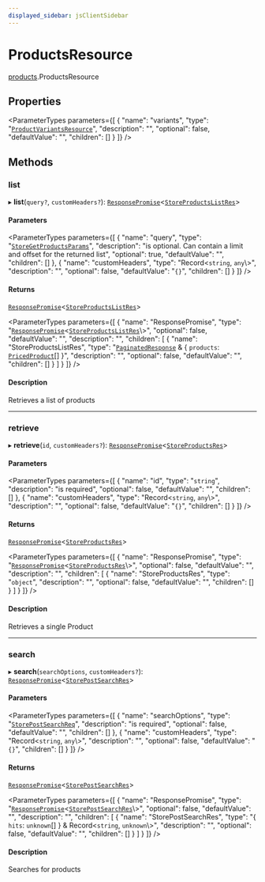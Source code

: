 ```yaml
---
displayed_sidebar: jsClientSidebar
---
```



# ProductsResource

[products](../../modules/products.mdx).ProductsResource

## Properties

<ParameterTypes parameters={[
  {
    "name": "variants",
    "type": "[`ProductVariantsResource`](../../product_variants/classes/product_variants.ProductVariantsResource.mdx)",
    "description": "",
    "optional": false,
    "defaultValue": "",
    "children": []
  }
]} />

## Methods

### list

▸ **list**(`query?`, `customHeaders?`): [`ResponsePromise`](../../swaps/modules/swaps.internal.mdx#responsepromise)<[`StoreProductsListRes`](../../internal/modules/admin_discounts.internal.internal.mdx#storeproductslistres)\>

#### Parameters

<ParameterTypes parameters={[
  {
    "name": "query",
    "type": "[`StoreGetProductsParams`](../../internal/classes/admin_discounts.internal.internal.StoreGetProductsParams.mdx)",
    "description": "is optional. Can contain a limit and offset for the returned list",
    "optional": true,
    "defaultValue": "",
    "children": []
  },
  {
    "name": "customHeaders",
    "type": "Record<`string`, `any`\\>",
    "description": "",
    "optional": false,
    "defaultValue": "`{}`",
    "children": []
  }
]} />

#### Returns

[`ResponsePromise`](../../swaps/modules/swaps.internal.mdx#responsepromise)<[`StoreProductsListRes`](../../internal/modules/admin_discounts.internal.internal.mdx#storeproductslistres)\>

<ParameterTypes parameters={[
  {
    "name": "ResponsePromise",
    "type": "[`ResponsePromise`](../../swaps/modules/swaps.internal.mdx#responsepromise)<[`StoreProductsListRes`](../../internal/modules/admin_discounts.internal.internal.mdx#storeproductslistres)\\>",
    "optional": false,
    "defaultValue": "",
    "description": "",
    "children": [
      {
        "name": "StoreProductsListRes",
        "type": "[`PaginatedResponse`](../../admin_batch_jobs/modules/admin_batch_jobs.internal.mdx#paginatedresponse) & { `products`: [`PricedProduct`](../../admin_discounts/modules/admin_discounts.internal.mdx#pricedproduct)[]  }",
        "description": "",
        "optional": false,
        "defaultValue": "",
        "children": []
      }
    ]
  }
]} />

#### Description

Retrieves a list of products

___

### retrieve

▸ **retrieve**(`id`, `customHeaders?`): [`ResponsePromise`](../../swaps/modules/swaps.internal.mdx#responsepromise)<[`StoreProductsRes`](../../internal/modules/admin_discounts.internal.internal.mdx#storeproductsres)\>

#### Parameters

<ParameterTypes parameters={[
  {
    "name": "id",
    "type": "`string`",
    "description": "is required",
    "optional": false,
    "defaultValue": "",
    "children": []
  },
  {
    "name": "customHeaders",
    "type": "Record<`string`, `any`\\>",
    "description": "",
    "optional": false,
    "defaultValue": "`{}`",
    "children": []
  }
]} />

#### Returns

[`ResponsePromise`](../../swaps/modules/swaps.internal.mdx#responsepromise)<[`StoreProductsRes`](../../internal/modules/admin_discounts.internal.internal.mdx#storeproductsres)\>

<ParameterTypes parameters={[
  {
    "name": "ResponsePromise",
    "type": "[`ResponsePromise`](../../swaps/modules/swaps.internal.mdx#responsepromise)<[`StoreProductsRes`](../../internal/modules/admin_discounts.internal.internal.mdx#storeproductsres)\\>",
    "optional": false,
    "defaultValue": "",
    "description": "",
    "children": [
      {
        "name": "StoreProductsRes",
        "type": "`object`",
        "description": "",
        "optional": false,
        "defaultValue": "",
        "children": []
      }
    ]
  }
]} />

#### Description

Retrieves a single Product

___

### search

▸ **search**(`searchOptions`, `customHeaders?`): [`ResponsePromise`](../../swaps/modules/swaps.internal.mdx#responsepromise)<[`StorePostSearchRes`](../../internal/modules/admin_discounts.internal.internal.mdx#storepostsearchres)\>

#### Parameters

<ParameterTypes parameters={[
  {
    "name": "searchOptions",
    "type": "[`StorePostSearchReq`](../../internal/classes/admin_discounts.internal.internal.StorePostSearchReq.mdx)",
    "description": "is required",
    "optional": false,
    "defaultValue": "",
    "children": []
  },
  {
    "name": "customHeaders",
    "type": "Record<`string`, `any`\\>",
    "description": "",
    "optional": false,
    "defaultValue": "`{}`",
    "children": []
  }
]} />

#### Returns

[`ResponsePromise`](../../swaps/modules/swaps.internal.mdx#responsepromise)<[`StorePostSearchRes`](../../internal/modules/admin_discounts.internal.internal.mdx#storepostsearchres)\>

<ParameterTypes parameters={[
  {
    "name": "ResponsePromise",
    "type": "[`ResponsePromise`](../../swaps/modules/swaps.internal.mdx#responsepromise)<[`StorePostSearchRes`](../../internal/modules/admin_discounts.internal.internal.mdx#storepostsearchres)\\>",
    "optional": false,
    "defaultValue": "",
    "description": "",
    "children": [
      {
        "name": "StorePostSearchRes",
        "type": "{ `hits`: `unknown`[]  } & Record<`string`, `unknown`\\>",
        "description": "",
        "optional": false,
        "defaultValue": "",
        "children": []
      }
    ]
  }
]} />

#### Description

Searches for products
